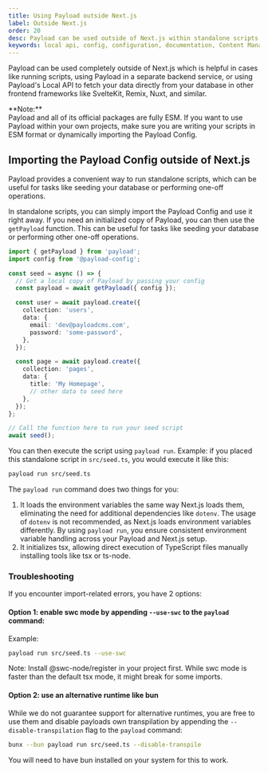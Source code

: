 ```yaml
---
title: Using Payload outside Next.js
label: Outside Next.js
order: 20
desc: Payload can be used outside of Next.js within standalone scripts or in other frameworks like Remix, SvelteKit, Nuxt, and similar.
keywords: local api, config, configuration, documentation, Content Management System, cms, headless, javascript, node, react, express
---
```


Payload can be used completely outside of Next.js which is helpful in cases like running scripts, using Payload in a separate backend service, or using Payload's Local API to fetch your data directly from your database in other frontend frameworks like SvelteKit, Remix, Nuxt, and similar.

<Banner>
  **Note:**
  <br />
  Payload and all of its official packages are fully ESM. If you want to use Payload within your own
  projects, make sure you are writing your scripts in ESM format or dynamically importing the
  Payload Config.
</Banner>

## Importing the Payload Config outside of Next.js

Payload provides a convenient way to run standalone scripts, which can be useful for tasks like seeding your database or performing one-off operations.

In standalone scripts, you can simply import the Payload Config and use it right away. If you need an initialized copy of Payload, you can then use the `getPayload` function. This can be useful for tasks like seeding your database or performing other one-off operations.

```ts
import { getPayload } from 'payload';
import config from '@payload-config';

const seed = async () => {
  // Get a local copy of Payload by passing your config
  const payload = await getPayload({ config });

  const user = await payload.create({
    collection: 'users',
    data: {
      email: 'dev@payloadcms.com',
      password: 'some-password',
    },
  });

  const page = await payload.create({
    collection: 'pages',
    data: {
      title: 'My Homepage',
      // other data to seed here
    },
  });
};

// Call the function here to run your seed script
await seed();
```

You can then execute the script using `payload run`. Example: if you placed this standalone script in `src/seed.ts`, you would execute it like this:

```sh
payload run src/seed.ts
```

The `payload run` command does two things for you:

1. It loads the environment variables the same way Next.js loads them, eliminating the need for additional dependencies like `dotenv`. The usage of `dotenv` is not recommended, as Next.js loads environment variables differently. By using `payload run`, you ensure consistent environment variable handling across your Payload and Next.js setup.
2. It initializes tsx, allowing direct execution of TypeScript files manually installing tools like tsx or ts-node.

### Troubleshooting

If you encounter import-related errors, you have 2 options:

#### Option 1: enable swc mode by appending `--use-swc` to the `payload` command:

Example:

```sh
payload run src/seed.ts --use-swc
```

Note: Install @swc-node/register in your project first. While swc mode is faster than the default tsx mode, it might break for some imports.

#### Option 2: use an alternative runtime like bun

While we do not guarantee support for alternative runtimes, you are free to use them and disable payloads own transpilation by appending the `--disable-transpilation` flag to the `payload` command:

```sh
bunx --bun payload run src/seed.ts --disable-transpile
```

You will need to have bun installed on your system for this to work.
